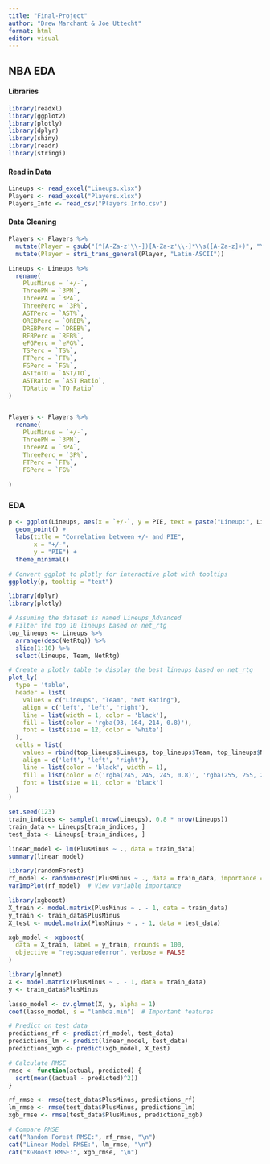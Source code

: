 ```yaml
---
title: "Final-Project"
author: "Drew Marchant & Joe Uttecht"
format: html
editor: visual
---
```


## NBA EDA

#### Libraries

```r
library(readxl)
library(ggplot2)
library(plotly)
library(dplyr)
library(shiny)
library(readr)
library(stringi)
```

#### Read in Data

```r
Lineups <- read_excel("Lineups.xlsx")
Players <- read_excel("Players.xlsx")
Players_Info <- read_csv("Players.Info.csv")
```

#### Data Cleaning

```r
Players <- Players %>%
  mutate(Player = gsub("(^[A-Za-z'\\-])[A-Za-z'\\-]*\\s([A-Za-z]+)", "\\1. \\2", Player)) %>%
  mutate(Player = stri_trans_general(Player, "Latin-ASCII"))

Lineups <- Lineups %>%
  rename(
    PlusMinus = `+/-`,
    ThreePM = `3PM`,
    ThreePA = `3PA`,
    ThreePerc = `3P%`,
    ASTPerc = `AST%`,
    OREBPerc = `OREB%`,
    DREBPerc = `DREB%`,
    REBPerc = `REB%`,
    eFGPerc = `eFG%`,
    TSPerc = `TS%`,
    FTPerc = `FT%`,
    FGPerc = `FG%`,
    ASTtoTO = `AST/TO`,
    ASTRatio = `AST Ratio`,
    TORatio = `TO Ratio`
)


Players <- Players %>%
  rename(
    PlusMinus = `+/-`,
    ThreePM = `3PM`,
    ThreePA = `3PA`,
    ThreePerc = `3P%`,
    FTPerc = `FT%`,
    FGPerc = `FG%`
    
)

```

### EDA

```r
p <- ggplot(Lineups, aes(x = `+/-`, y = PIE, text = paste("Lineup:", Lineups, "<br>team:", Team, "<br>+/-:", `+/-`, "<br>PIE:", PIE))) + 
  geom_point() + 
  labs(title = "Correlation between +/- and PIE", 
       x = "+/-", 
       y = "PIE") + 
  theme_minimal()

# Convert ggplot to plotly for interactive plot with tooltips
ggplotly(p, tooltip = "text")
```

```r
library(dplyr)
library(plotly)

# Assuming the dataset is named Lineups_Advanced
# Filter the top 10 lineups based on net_rtg
top_lineups <- Lineups %>%
  arrange(desc(NetRtg)) %>%
  slice(1:10) %>%
  select(Lineups, Team, NetRtg)

# Create a plotly table to display the best lineups based on net_rtg
plot_ly(
  type = 'table',
  header = list(
    values = c("Lineups", "Team", "Net Rating"),
    align = c('left', 'left', 'right'),
    line = list(width = 1, color = 'black'),
    fill = list(color = 'rgba(93, 164, 214, 0.8)'),
    font = list(size = 12, color = 'white')
  ),
  cells = list(
    values = rbind(top_lineups$Lineups, top_lineups$Team, top_lineups$NetRtg),
    align = c('left', 'left', 'right'),
    line = list(color = 'black', width = 1),
    fill = list(color = c('rgba(245, 245, 245, 0.8)', 'rgba(255, 255, 255, 0.8)')),
    font = list(size = 11, color = 'black')
  )
)
```

```r
set.seed(123)
train_indices <- sample(1:nrow(Lineups), 0.8 * nrow(Lineups))
train_data <- Lineups[train_indices, ]
test_data <- Lineups[-train_indices, ]

```

```r
linear_model <- lm(PlusMinus ~ ., data = train_data)
summary(linear_model)

```

```r
library(randomForest)
rf_model <- randomForest(PlusMinus ~ ., data = train_data, importance = TRUE)
varImpPlot(rf_model)  # View variable importance

```

```r
library(xgboost)
X_train <- model.matrix(PlusMinus ~ . - 1, data = train_data)
y_train <- train_data$PlusMinus
X_test <- model.matrix(PlusMinus ~ . - 1, data = test_data)

xgb_model <- xgboost(
  data = X_train, label = y_train, nrounds = 100,
  objective = "reg:squarederror", verbose = FALSE
)

```

```r
library(glmnet)
X <- model.matrix(PlusMinus ~ . - 1, data = train_data)
y <- train_data$PlusMinus

lasso_model <- cv.glmnet(X, y, alpha = 1)
coef(lasso_model, s = "lambda.min")  # Important features

```

```r
# Predict on test data
predictions_rf <- predict(rf_model, test_data)
predictions_lm <- predict(linear_model, test_data)
predictions_xgb <- predict(xgb_model, X_test)

# Calculate RMSE
rmse <- function(actual, predicted) {
  sqrt(mean((actual - predicted)^2))
}

rf_rmse <- rmse(test_data$PlusMinus, predictions_rf)
lm_rmse <- rmse(test_data$PlusMinus, predictions_lm)
xgb_rmse <- rmse(test_data$PlusMinus, predictions_xgb)

# Compare RMSE
cat("Random Forest RMSE:", rf_rmse, "\n")
cat("Linear Model RMSE:", lm_rmse, "\n")
cat("XGBoost RMSE:", xgb_rmse, "\n")

```
